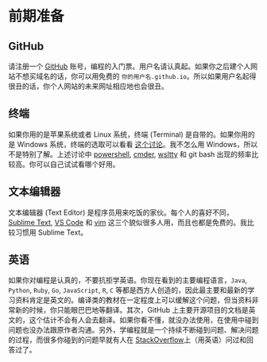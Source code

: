 # 前期准备{#prep}

## GitHub

请注册一个 [GitHub](https://github.com/) 账号，编程的入门票。用户名请认真起。如果你之后建个人网站不想买域名的话，你可以用免费的 `你的用户名.github.io`。所以如果用户名起得很丑的话，你个人网站的未来网址相应地也会很丑。

## 终端{#terminal}

如果你用的是苹果系统或者 Linux 系统，终端 (Terminal) 是自带的。如果你用的是 Windows 系统，终端的选取可以看看 [这个讨论](https://www.v2ex.com/t/514297)。我不怎么用 Windows，所以不是特别了解。上述讨论中 [powershell](https://docs.microsoft.com/zh-cn/powershell/scripting/windows-powershell/install/installing-windows-powershell?view=powershell-7.1), [cmder](https://cmder.net/), [wsltty](https://github.com/mintty/wsltty) 和 git bash 出现的频率比较高。你可以自己试试看哪个好用。

## 文本编辑器{#text-editor}

文本编辑器 (Text Editor) 是程序员用来吃饭的家伙。每个人的喜好不同，[Sublime Text](https://www.sublimetext.com/), [VS Code](https://code.visualstudio.com/) 和 [vim](https://www.vim.org/download.php) 这三个貌似很多人用，而且也都是免费的。我比较习惯用 Sublime Text。

## 英语{#English}

如果你对编程是认真的，不要抗拒学英语。你现在看到的主要编程语言，`Java`, `Python`, `Ruby`, `Go`, `JavaScript`, `R`, `C` 等都是西方人创造的，因此最主要和最新的学习资料肯定是英文的。编译类的教材在一定程度上可以缓解这个问题，但当资料非常新的时候，你只能眼巴巴地等翻译。其次，GitHub 上主要开源项目的文档是英文的，这个估计不会有人会去翻译。如果你看不懂，就没办法使用，在使用中碰到问题也没办法跟原作者沟通。另外，学编程就是一个持续不断碰到问题、解决问题的过程，而很多你碰到的问题早就有人在 [StackOverflow](https://stackoverflow.com/)上（用英语）问过和回答过了。
